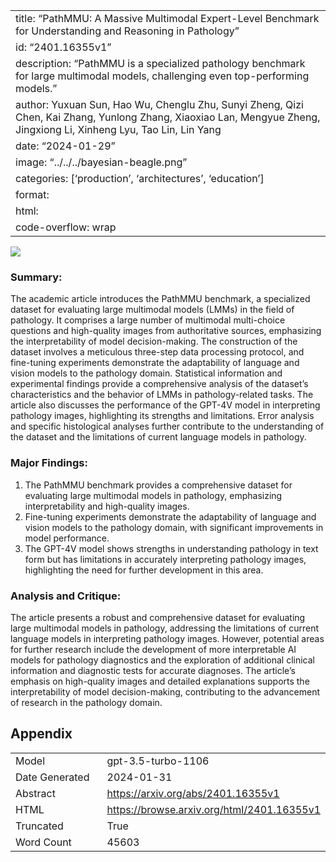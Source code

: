 
---
title: "PathMMU: A Massive Multimodal Expert-Level Benchmark for Understanding and Reasoning in Pathology"
id: "2401.16355v1"
description: "PathMMU is a specialized pathology benchmark for large multimodal models, challenging even top-performing models."
author: Yuxuan Sun, Hao Wu, Chenglu Zhu, Sunyi Zheng, Qizi Chen, Kai Zhang, Yunlong Zhang, Xiaoxiao Lan, Mengyue Zheng, Jingxiong Li, Xinheng Lyu, Tao Lin, Lin Yang
date: "2024-01-29"
image: "../../../bayesian-beagle.png"
categories: ['production', 'architectures', 'education']
format:
  html:
    code-overflow: wrap
---

![](None)

### Summary:

The academic article introduces the PathMMU benchmark, a specialized dataset for evaluating large multimodal models (LMMs) in the field of pathology. It comprises a large number of multimodal multi-choice questions and high-quality images from authoritative sources, emphasizing the interpretability of model decision-making. The construction of the dataset involves a meticulous three-step data processing protocol, and fine-tuning experiments demonstrate the adaptability of language and vision models to the pathology domain. Statistical information and experimental findings provide a comprehensive analysis of the dataset's characteristics and the behavior of LMMs in pathology-related tasks. The article also discusses the performance of the GPT-4V model in interpreting pathology images, highlighting its strengths and limitations. Error analysis and specific histological analyses further contribute to the understanding of the dataset and the limitations of current language models in pathology.

### Major Findings:
1. The PathMMU benchmark provides a comprehensive dataset for evaluating large multimodal models in pathology, emphasizing interpretability and high-quality images.
2. Fine-tuning experiments demonstrate the adaptability of language and vision models to the pathology domain, with significant improvements in model performance.
3. The GPT-4V model shows strengths in understanding pathology in text form but has limitations in accurately interpreting pathology images, highlighting the need for further development in this area.

### Analysis and Critique:
The article presents a robust and comprehensive dataset for evaluating large multimodal models in pathology, addressing the limitations of current language models in interpreting pathology images. However, potential areas for further research include the development of more interpretable AI models for pathology diagnostics and the exploration of additional clinical information and diagnostic tests for accurate diagnoses. The article's emphasis on high-quality images and detailed explanations supports the interpretability of model decision-making, contributing to the advancement of research in the pathology domain.

## Appendix

|          |          |
|----------|----------|
| Model     | gpt-3.5-turbo-1106       |
| Date Generated     | 2024-01-31       |
| Abstract | [https://arxiv.org/abs/2401.16355v1](https://arxiv.org/abs/2401.16355v1)        |
| HTML     | [https://browse.arxiv.org/html/2401.16355v1](https://browse.arxiv.org/html/2401.16355v1)       |
| Truncated       | True       |
| Word Count       | 45603       |
